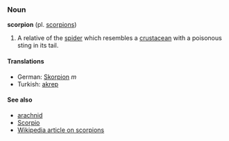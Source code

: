 ===Noun===
'''scorpion''' (pl. [[scorpions]])

#A relative of the [[spider]] which resembles a [[crustacean]] with a poisonous sting in its tail.

====Translations====
*German: [[Skorpion]] ''m''
*Turkish: [[akrep]]

====See also====
*[[arachnid]]
*[[Scorpio]]
*[[w:Scorpion|Wikipedia article on scorpions]]